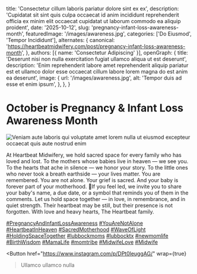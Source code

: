 
  title: 'Consectetur cillum laboris pariatur dolore sint ex ex',
  description: 'Cupidatat sit sint quis culpa occaecat id anim incididunt reprehenderit officia ex minim elit occaecat cupidatat ut laborum commodo ea aliquip proident',
  date: '2025-10-12',
  slug: 'pregnancy-infant-loss-awareness-month',
  featuredImage: '/images/awareness.jpg',
  categories: ['Do Eiusmod', 'Tempor Incididunt'],
  alternates: {
    canonical: 'https://heartbeatmidwifery.com/post/pregnancy-infant-loss-awareness-month',
  },
  authors: [{ name: 'Consectetur Adipiscing' }],
  openGraph: {
    title: 'Deserunt nisi non nulla exercitation fugiat ullamco aliqua ut est deserunt',
    description: 'Enim reprehenderit labore amet reprehenderit aliquip pariatur est et ullamco dolor esse occaecat cillum labore lorem magna do est anim ea deserunt',
    image: {
      url: '/images/awareness.jpg',
      alt: 'Tempor duis ad esse et enim ipsum',
    },
  },
}

# October is Pregnancy & Infant Loss Awareness Month

<Image
  src="/images/awareness.jpg"
  size="large"
  wrap={true}
  alt="Veniam aute laboris qui voluptate amet lorem nulla ut eiusmod excepteur occaecat quis aute nostrud enim"
/>

At Heartbeat Midwifery, we hold sacred space for every family who has loved and lost. To the mothers whose babies live in heaven — we see you. To the hearts that ache in silence — we honor your story. To the little ones who never took a breath earthside — your lives matter. You are remembered. You are not alone. Your grief is sacred. And your baby is forever part of your motherhood. 🤍If you feel led, we invite you to share your baby's name, a due date, or a symbol that reminds you of them in the comments. Let us hold space together — in love, in remembrance, and in quiet strength. Their heartbeat may be still, but their presence is not forgotten. With love and heavy hearts, The Heartbeat family.

[#PregnancyAndInfantLossAwareness](https://www.instagram.com/explore/tags/pregnancyandinfantlossawareness/) [#YouAreNotAlone](https://www.instagram.com/explore/tags/youarenotalone/) [#HeartbeatInHeaven](https://www.instagram.com/explore/tags/heartbeatinheaven/) [#SacredMotherhood](https://www.instagram.com/explore/tags/sacredmotherhood/) [#WaveOfLight](https://www.instagram.com/explore/tags/waveoflight/) [#HoldingSpaceTogether](https://www.instagram.com/explore/tags/holdingspacetogether/) [#lubbockmoms](https://www.instagram.com/explore/tags/lubbockmoms/) [#lubbocktx](https://www.instagram.com/explore/tags/lubbocktx/) [#newmomlife](https://www.instagram.com/explore/tags/newmomlife/) [#BirthWisdom](https://www.instagram.com/explore/tags/birthwisdom/) [#MamaLife](https://www.instagram.com/explore/tags/mamalife/) [#momtribe](https://www.instagram.com/explore/tags/momtribe/) [#MidwifeLove](https://www.instagram.com/explore/tags/midwifelove/) [#Midwife](https://www.instagram.com/explore/tags/midwife/)

<Button
  href="https://www.instagram.com/p/DPt0leuggAG/"
  wrap={true}
>Ullamco ullamco nulla</Button>

